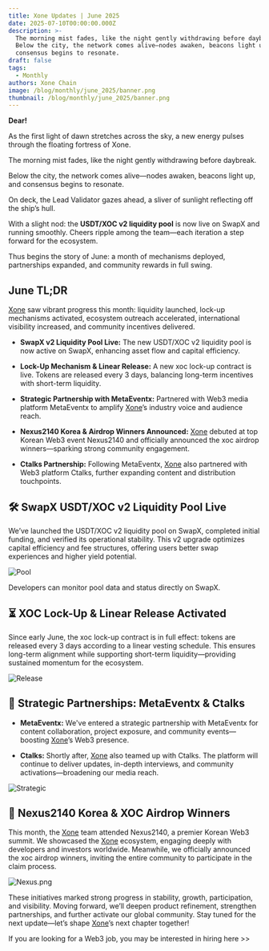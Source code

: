 ```yaml
---
title: Xone Updates | June 2025
date: 2025-07-10T00:00:00.000Z
description: >-
  The morning mist fades, like the night gently withdrawing before daybreak.
  Below the city, the network comes alive—nodes awaken, beacons light up, and
  consensus begins to resonate.
draft: false
tags:
  - Monthly
authors: Xone Chain
image: /blog/monthly/june_2025/banner.png
thumbnail: /blog/monthly/june_2025/banner.png
---
```



**Dear!**

As the first light of dawn stretches across the sky, a new energy pulses through the floating fortress of Xone.

The morning mist fades, like the night gently withdrawing before daybreak.

Below the city, the network comes alive—nodes awaken, beacons light up, and consensus begins to resonate.

On deck, the Lead Validator gazes ahead, a sliver of sunlight reflecting off the ship’s hull.

With a slight nod: the **USDT/XOC v2 liquidity pool** is now live on SwapX and running smoothly. Cheers ripple among the team—each iteration a step forward for the ecosystem.

Thus begins the story of June: a month of mechanisms deployed, partnerships expanded, and community rewards in full swing.

## June TL;DR

[Xone](https://xone.org/) saw vibrant progress this month: liquidity launched, lock-up mechanisms activated, ecosystem outreach accelerated, international visibility increased, and community incentives delivered.

- **SwapX v2 Liquidity Pool Live:** The new <Link className='text-primaryHue' isExternal showAnchorIcon href="https://swapx.exchange/en?token0=0x4eabbaBeBbb358660cA080e8F2bb09E4a911AB4E&token1=0xb575796D293f37F112f3694b8ff48D711FE67EC7&fromChain=3721&toChain=3721">USDT/XOC v2 liquidity pool</Link> is now active on SwapX, enhancing asset flow and capital efficiency.

- **Lock-Up Mechanism & Linear Release:** A new xoc lock-up contract is live. Tokens are released every 3 days, balancing long-term incentives with short-term liquidity.

- **Strategic Partnership with MetaEventx:** Partnered with Web3 media platform <Link className='text-primaryHue' isExternal showAnchorIcon href="https://x.com/MetaEventx">MetaEventx</Link> to amplify [Xone](https://xone.org/)’s industry voice and audience reach.

- **Nexus2140 Korea & Airdrop Winners Announced:** [Xone](https://xone.org/) debuted at top Korean Web3 event <Link className='text-primaryHue' isExternal showAnchorIcon href="https://x.com/kr4xone/status/1936661790521454652">Nexus2140</Link> and officially announced the <Link className='text-primaryHue' isExternal showAnchorIcon href="https://x.com/xone_chain/status/1937707539665494508">xoc airdrop</Link> winners—sparking strong community engagement.

- **Ctalks Partnership:** Following MetaEventx, [Xone](https://xone.org/) also partnered with Web3 platform <Link className='text-primaryHue' isExternal showAnchorIcon href="https://x.com/talk99">Ctalks</Link>, further expanding content and distribution touchpoints.

## 🛠 SwapX USDT/XOC v2 Liquidity Pool Live

We’ve launched the <Link className='text-primaryHue' isExternal showAnchorIcon href="https://swapx.exchange/en?token0=0x4eabbaBeBbb358660cA080e8F2bb09E4a911AB4E&token1=0xb575796D293f37F112f3694b8ff48D711FE67EC7&fromChain=3721&toChain=3721">USDT/XOC v2 liquidity pool</Link> on SwapX, completed initial funding, and verified its operational stability. This v2 upgrade optimizes capital efficiency and fee structures, offering users better swap experiences and higher yield potential.

![Pool](/blog/monthly/june_2025/pool.png)

Developers can monitor pool data and status directly on SwapX.

## ⏳ XOC Lock-Up & Linear Release Activated

Since early June, the xoc lock-up contract is in full effect: <Link className='text-primaryHue' isExternal showAnchorIcon href="https://bvi.xone.org/en/dynamics/release">tokens are released every 3 days according to a linear vesting schedule</Link>. This ensures long-term alignment while supporting short-term liquidity—providing sustained momentum for the ecosystem.

![Release](/blog/monthly/june_2025/release.png)

## 🤝 Strategic Partnerships: MetaEventx & Ctalks

- **MetaEventx:** We've entered a strategic partnership with <Link className='text-primaryHue' isExternal showAnchorIcon href="https://x.com/MetaEventx">MetaEventx</Link> for content collaboration, project exposure, and community events—boosting [Xone](https://xone.org/)’s Web3 presence.

- **Ctalks:** Shortly after, [Xone](https://xone.org/) also teamed up with <Link className='text-primaryHue' isExternal showAnchorIcon href="https://x.com/talk99">Ctalks</Link>. The platform will continue to deliver updates, in-depth interviews, and community activations—broadening our media reach.

![Strategic](/blog/monthly/june_2025/strategic.png)

## 🎤 Nexus2140 Korea & XOC Airdrop Winners

This month, the [Xone](https://xone.org/) team attended <Link className='text-primaryHue' isExternal showAnchorIcon href="https://x.com/kr4xone/status/1936661790521454652">Nexus2140</Link>, a premier Korean Web3 summit. We showcased the [Xone](https://xone.org/) ecosystem, engaging deeply with developers and investors worldwide. Meanwhile, we <Link className='text-primaryHue' isExternal showAnchorIcon href="https://x.com/xone_chain/status/1937707539665494508">officially announced the xoc airdrop winners</Link>, inviting the entire community to participate in the claim process.

![Nexus.png](/blog/monthly/june_2025/nexus.png)

These initiatives marked strong progress in stability, growth, participation, and visibility. Moving forward, we’ll deepen product refinement, strengthen partnerships, and further activate our global community. Stay tuned for the next update—let’s shape [Xone](https://xone.org/)’s next chapter together!

If you are looking for a Web3 job, you may be interested in <Link className='text-primaryHue' isExternal showAnchorIcon href="https://bossjob.com/zh-cn/company/xone-chain-96205">hiring here >></Link>

<ContactInfo />
